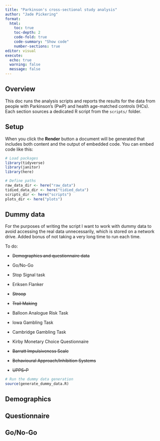 ```yaml
---
title: "Parkinson's cross-sectional study analysis"
author: "Jade Pickering"
format:
  html:
    toc: true
    toc-depth: 2
    code-fold: true
    code-summary: "Show code"
    number-sections: true
editor: visual
execute:
  echo: true
  warning: false
  message: false
---
```


## Overview

This doc runs the analysis scripts and reports the results for the data from people with Parkinson’s (PwP) and health age-matched controls (HCs).\
Each section sources a dedicated R script from the `scripts/` folder.

## Setup

When you click the **Render** button a document will be generated that includes both content and the output of embedded code. You can embed code like this:

```r
# Load packages
library(tidyverse)
library(janitor)
library(here)

# Define paths
raw_data_dir <- here("raw_data")
tidied_data_dir <- here("tidied_data")
scripts_dir <- here("scripts")
plots_dir <- here("plots")
```

## Dummy data

For the purposes of writing the script I want to work with dummy data to avoid accessing the real data unnecessarily, which is stored on a network drive. Added bonus of not taking a very long time to run each time.

To do:

-   ~~Demographics and questionnaire data~~

-   Go/No-Go

-   Stop Signal task

-   Eriksen Flanker

-   ~~Stroop~~

-   ~~Trail Making~~

-   Balloon Analogue Risk Task

-   Iowa Gambling Task

-   Cambridge Gambling Task

-   Kirby Monetary Choice Questionnaire

-   ~~Barratt Impulsiveness Scale~~

-   ~~Behavioural Approach/Inhibition Systems~~

-   ~~UPPS-P~~

```r
# Run the dummy data generation
source(generate_dummy_data.R)

```

## Demographics

## Questionnaire

## Go/No-Go
